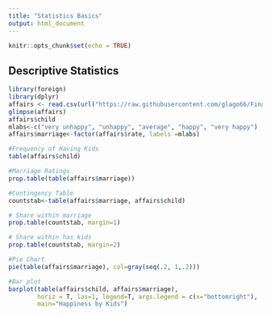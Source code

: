 ```yaml
---
title: "Statistics Basics"
output: html_document
---
```


```r
knitr::opts_chunk$set(echo = TRUE)
```

## Descriptive Statistics

```r
library(foreign)
library(dplyr)
affairs <- read.csv(url("https://raw.githubusercontent.com/glago66/Final-Project/master/affairs.csv"))
glimpse(affairs)
affairs$child
mlabs<-c("very unhappy", "unhappy", "average", "happy", "very happy")
affairs$marriage<-factor(affairs$rate, labels =mlabs)

#Frequency of Having Kids
table(affairs$child)

#Marriage Ratings
prop.table(table(affairs$marriage))

#Contingency Table
countstab<-table(affairs$marriage, affairs$child)

# Share within marriage
prop.table(countstab, margin=1)

# Share within has kids
prop.table(countstab, margin=2)

#Pie Chart
pie(table(affairs$marriage), col=gray(seq(.2, 1,.2)))

#Bar plot 
barplot(table(affairs$child, affairs$marriage), 
        horiz = T, las=1, legend=T, args.legend = c(x="bottomright"), 
        main="Happiness by Kids")
```